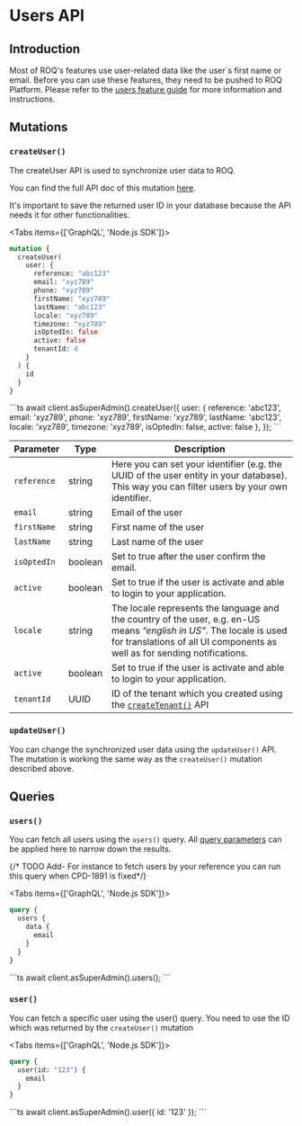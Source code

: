 
# Users API

## Introduction

Most of ROQ's features use user-related data like the user`s first name or email. Before you can use these
features, they need to be pushed to ROQ Platform. Please refer to
the [users feature guide](/user-management) for more information and instructions.

## Mutations

### `createUser()`

The createUser API is used to synchronize user data to ROQ.

You can find the full API doc of this mutation [here](https://mars-pp.roq-platform.com/docs/#mutation-createUser).

<Callout emoji="💡">
    It's important to save the returned user ID in your database because the API needs it for other functionalities.
</Callout>

<Tabs items={['GraphQL', 'Node.js SDK']}><Tab>

```graphql
mutation {
  createUser(
    user: {
      reference: "abc123"
      email: "xyz789"
      phone: "xyz789"
      firstName: "xyz789"
      lastName: "abc123"
      locale: "xyz789"
      timezone: "xyz789"
      isOptedIn: false
      active: false
      tenantId: 4
    }
  ) {
    id
  }
}
```

</Tab>
<Tab>
```ts
await client.asSuperAdmin().createUser({
  user: {
    reference: 'abc123',
    email: 'xyz789',
    phone: 'xyz789',
    firstName: 'xyz789',
    lastName: 'abc123',
    locale: 'xyz789',
    timezone: 'xyz789',
    isOptedIn: false,
    active: false
  },
});
```
</Tab>
</Tabs>

| Parameter   | Type    | Description                                                                                                                                                                                        |
|-------------|---------|----------------------------------------------------------------------------------------------------------------------------------------------------------------------------------------------------|
| `reference` | string  | Here you can set your identifier (e.g. the UUID of the user entity in your database). This way you can filter users by your own identifier.                                                        |
| `email`     | string  | Email of the user                                                                                                                                                                                  |
| `firstName` | string  | First name of the user                                                                                                                                                                             |
| `lastName`  | string  | Last name of the user                                                                                                                                                                              |
| `isOptedIn` | boolean | Set to true after the user confirm the email.                                                                                                                                                      |
| `active`    | boolean | Set to true if the user is activate and able to login to your application.                                                                                                                         |
| `locale`    | string  | The locale represents the language and the country of the user, e.g. en-US means _“english in US”_. The locale is used for translations of all UI components as well as for sending notifications. |
| `active`    | boolean | Set to true if the user is activate and able to login to your application.                                                                                                                         |
| `tenantId`  | UUID    | ID of the tenant which you created using the [`createTenant()`](/multi-tenancy/api#createtenant) API                                                                                             |

### `updateUser()`

You can change the synchronized user data using the `updateUser()` API. The mutation is working the same way as the
`createUser()` mutation described above.

## Queries

### `users()`

You can fetch all users using the `users()` query. All [query parameters](/api-doc/graphql-basics-api) can be applied
here to narrow down the results.

{/* TODO Add-  For instance to fetch users by your reference you can run this query when CPD-1891 is fixed*/}

<Tabs items={['GraphQL', 'Node.js SDK']}><Tab>

```graphql
query {
  users {
    data {
      email
    }
  }
}

```

</Tab>
<Tab>
```ts
await client.asSuperAdmin().users();
```
</Tab>
</Tabs>

### `user()`

You can fetch a specific user using the user() query. You need to use the ID which was returned by the `createUser()`
mutation

<Tabs items={['GraphQL', 'Node.js SDK']}><Tab>

```graphql
query {
  user(id: "123") {
    email
  }
}
```

</Tab>
<Tab>
```ts
await client.asSuperAdmin().user({ id: '123' });
```
</Tab>
</Tabs>
